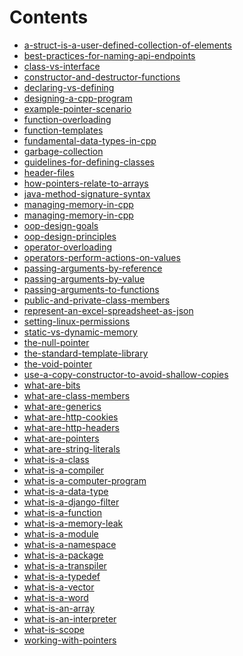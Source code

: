 # Contents
- [a-struct-is-a-user-defined-collection-of-elements](/a-struct-is-a-user-defined-collection-of-elements)
- [best-practices-for-naming-api-endpoints](/best-practices-for-naming-api-endpoints)
- [class-vs-interface](/class-vs-interface)
- [constructor-and-destructor-functions](/constructor-and-destructor-functions)
- [declaring-vs-defining](/declaring-vs-defining)
- [designing-a-cpp-program](/designing-a-cpp-program)
- [example-pointer-scenario](/example-pointer-scenario)
- [function-overloading](/function-overloading)
- [function-templates](/function-templates)
- [fundamental-data-types-in-cpp](/fundamental-data-types-in-cpp)
- [garbage-collection](/garbage-collection)
- [guidelines-for-defining-classes](/guidelines-for-defining-classes)
- [header-files](/header-files)
- [how-pointers-relate-to-arrays](/how-pointers-relate-to-arrays)
- [java-method-signature-syntax](/java-method-signature-syntax)
- [managing-memory-in-cpp](/managing-memory-in-cpp)
- [managing-memory-in-cpp](/managing-memory-in-cpp)
- [oop-design-goals](/oop-design-goals)
- [oop-design-principles](/oop-design-principles)
- [operator-overloading](/operator-overloading)
- [operators-perform-actions-on-values](/operators-perform-actions-on-values)
- [passing-arguments-by-reference](/passing-arguments-by-reference)
- [passing-arguments-by-value](/passing-arguments-by-value)
- [passing-arguments-to-functions](/passing-arguments-to-functions)
- [public-and-private-class-members](/public-and-private-class-members)
- [represent-an-excel-spreadsheet-as-json](/represent-an-excel-spreadsheet-as-json)
- [setting-linux-permissions](/setting-linux-permissions)
- [static-vs-dynamic-memory](/static-vs-dynamic-memory)
- [the-null-pointer](/the-null-pointer)
- [the-standard-template-library](/the-standard-template-library)
- [the-void-pointer](/the-void-pointer)
- [use-a-copy-constructor-to-avoid-shallow-copies](/use-a-copy-constructor-to-avoid-shallow-copies)
- [what-are-bits](/what-are-bits)
- [what-are-class-members](/what-are-class-members)
- [what-are-generics](/what-are-generics)
- [what-are-http-cookies](/what-are-http-cookies)
- [what-are-http-headers](/what-are-http-headers)
- [what-are-pointers](/what-are-pointers)
- [what-are-string-literals](/what-are-string-literals)
- [what-is-a-class](/what-is-a-class)
- [what-is-a-compiler](/what-is-a-compiler)
- [what-is-a-computer-program](/what-is-a-computer-program)
- [what-is-a-data-type](/what-is-a-data-type)
- [what-is-a-django-filter](/what-is-a-django-filter)
- [what-is-a-function](/what-is-a-function)
- [what-is-a-memory-leak](/what-is-a-memory-leak)
- [what-is-a-module](/what-is-a-module)
- [what-is-a-namespace](/what-is-a-namespace)
- [what-is-a-package](/what-is-a-package)
- [what-is-a-transpiler](/what-is-a-transpiler)
- [what-is-a-typedef](/what-is-a-typedef)
- [what-is-a-vector](/what-is-a-vector)
- [what-is-a-word](/what-is-a-word)
- [what-is-an-array](/what-is-an-array)
- [what-is-an-interpreter](/what-is-an-interpreter)
- [what-is-scope](/what-is-scope)
- [working-with-pointers](/working-with-pointers)